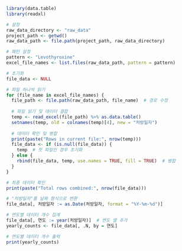 ```r

library(data.table)
library(readxl)

# 설정
raw_data_directory <- "raw_data"
project_path <- getwd()
raw_data_path <- file.path(project_path, raw_data_directory)

# 패턴 설정
pattern <- "Levothyroxine"
excel_file_names <- list.files(raw_data_path, pattern = pattern)

# 초기화
file_data <- NULL

# 파일 하나씩 읽기
for (file_name in excel_file_names) {
  file_path <- file.path(raw_data_path, file_name)  # 경로 수정
  
  # 파일 읽기 및 데이터 결합
  temp <- read_excel(file_path) %>% as.data.table()
  setnames(temp, old = colnames(temp)[4], new = "처방일자")
  
  # 데이터 확인 및 병합
  print(paste("Rows in current file:", nrow(temp)))
  file_data <- if (is.null(file_data)) {
    temp  # 첫 파일인 경우 초기화
  } else {
    rbind(file_data, temp, use.names = TRUE, fill = TRUE)  # 병합
  }
}

# 최종 데이터 확인
print(paste("Total rows combined:", nrow(file_data)))

# "처방일자"를 날짜 형식으로 변환
file_data[, 처방일자 := as.Date(처방일자, format = "%Y-%m-%d")]

# 연도별 데이터 개수 집계
file_data[, 연도 := year(처방일자)]  # 연도 열 추가
yearly_counts <- file_data[, .N, by = 연도]

# 연도별 데이터 개수 출력
print(yearly_counts)



```
